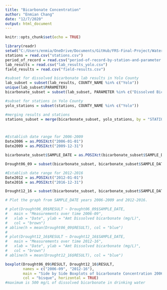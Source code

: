 ---
title: "Bicarbonate Concentration"
author: "Enmian Chang"
date: "12/7/2020"
output: html_document
---

```{r setup, include=FALSE}
knitr::opts_chunk$set(echo = TRUE)
```

```{r}
library(readr)
setwd("C:/Users/enmia/OneDrive/Documents/GitHub/FRS-Final-Project/Water Quality Data")
stations = read.csv("stations.csv")
period_of_record = read.csv("period-of-record-by-station-and-parameter.csv")
lab_results = read.csv("lab_results_yolo.csv")
field_results = read.csv("field-results.csv")

#subset for dissolved bicarbonate lab results in Yolo County
lab_subset = subset(lab_results, COUNTY_NAME %in% c("Yolo"))
unique(lab_subset$PARAMETER)
bicarbonate_subset = subset(lab_subset, PARAMETER %in% c("Dissolved Bicarbonate (HCO3-)"))

#subset for stations in Yolo County
yolo_stations = subset(stations, COUNTY_NAME %in% c("Yolo"))

#merging results and stations
stations_subset = merge(bicarbonate_subset, yolo_stations, by = "STATION_ID")



#Establish date range for 2006-2009
Date2006 = as.POSIXct("2006-01-01")
Date2009 = as.POSIXct("2009-12-31")

bicarbonate_subset$SAMPLE_DATE = as.POSIXct(bicarbonate_subset$SAMPLE_DATE, format = "%m/%d/%Y %H:%M")

Drought06_09 = subset(bicarbonate_subset, bicarbonate_subset$SAMPLE_DATE >= Date2006 & bicarbonate_subset$SAMPLE_DATE <= Date2009)

#Establish date range for 2012-2016
Date2012 = as.POSIXct("2012-01-01")
Date2016 = as.POSIXct("2016-12-31")

Drought12_16 = subset(bicarbonate_subset, bicarbonate_subset$SAMPLE_DATE >= Date2012 & bicarbonate_subset$SAMPLE_DATE <= Date2016)

```

```{r Graphing}
# Plot the graph from SAMPLE_DATE years 2006-2009 and 2012-2016.

# plot(Drought06_09$RESULT ~ Drought06_09$SAMPLE_DATE,
#   main = "Measurements over time 2006-09",
#   xlab = "Date", ylab = "Amt Dissolved bicarbonate (mg/L)",
#   col = "brown")
# abline(h = mean(Drought06_09$RESULT), col = "blue")
# 
# plot(Drought12_16$RESULT ~ Drought12_16$SAMPLE_DATE,
#   main = "Measurements over time 2012-16",
#   xlab = "Date", ylab = "Amt Dissolved bicarbonate (mg/L)",
#   col = "brown")
# abline(h = mean(Drought12_16$RESULT), col = "blue")

boxplot(Drought06_09$RESULT, Drought12_16$RESULT, 
        names = c("2006-09", "2012-16"), 
        main = "Side by Side Boxplots of bicarbonate Concentration 2006-09 & 2012-16", xlab = "Amount of Dissolved bicarbonate (mg/L)",
        col = "bisque", horizontal = TRUE)
#maximum is 500 mg/L of dissolved bicarbonate in drinking water

```